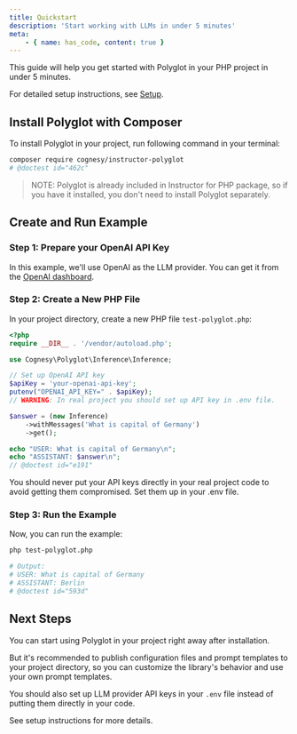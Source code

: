```yaml
---
title: Quickstart
description: 'Start working with LLMs in under 5 minutes'
meta:
    - { name: has_code, content: true }
---
```


This guide will help you get started with Polyglot in your PHP project in under 5 minutes.

For detailed setup instructions, see [Setup](setup).


## Install Polyglot with Composer

To install Polyglot in your project, run following command in your terminal:

```bash
composer require cognesy/instructor-polyglot
# @doctest id="462c"
```

> NOTE: Polyglot is already included in Instructor for PHP package, so if you have it installed, you don't need to install Polyglot separately.


## Create and Run Example

### Step 1: Prepare your OpenAI API Key

In this example, we'll use OpenAI as the LLM provider. You can get it from the [OpenAI dashboard](https://platform.openai.com/).

### Step 2: Create a New PHP File

In your project directory, create a new PHP file `test-polyglot.php`:

```php
<?php
require __DIR__ . '/vendor/autoload.php';

use Cognesy\Polyglot\Inference\Inference;

// Set up OpenAI API key
$apiKey = 'your-openai-api-key';
putenv("OPENAI_API_KEY=" . $apiKey);
// WARNING: In real project you should set up API key in .env file.

$answer = (new Inference)
    ->withMessages('What is capital of Germany')
    ->get();

echo "USER: What is capital of Germany\n";
echo "ASSISTANT: $answer\n";
// @doctest id="e191"
```

<Warning>
    You should never put your API keys directly in your real project code to avoid getting them compromised. Set them up in your .env file.
</Warning>

### Step 3: Run the Example

Now, you can run the example:

```bash
php test-polyglot.php

# Output:
# USER: What is capital of Germany
# ASSISTANT: Berlin
# @doctest id="593d"
```


## Next Steps

You can start using Polyglot in your project right away after installation.

But it's recommended to publish configuration files and prompt templates to your project directory, so you can
customize the library's behavior and use your own prompt templates.

You should also set up LLM provider API keys in your `.env` file instead of putting them directly in your code.

See setup instructions for more details.
